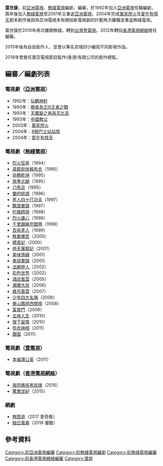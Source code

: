 '''葉世康'''，前[[亞洲電視|亞洲電視]]、[[無綫電視|無綫電視]]編劇、編審，於1992年加入[[亞洲電視|亞洲電視]]任職編劇，兩年後加入[[無綫電視|無綫電視]]至2001年又重返[[亞洲電視|亞洲電視]]，2004年完成[[萬家燈火_(電視劇)|萬家燈火]]及[[愛在有情天|愛在有情天]]劇本創作後因為亞洲電視未有開拍新電視劇的計劃再次離職並重返無綫電視。

葉世康於2010年再次離開無綫，轉到[[台灣|台灣]][[壹電視|壹電視]]。2012年轉投[[香港電視網絡|香港電視網絡]]擔任編審。

2015年後為自由創作人，並會以筆名京城四少編寫不同影視作品。

2018年曾擔任寰亞電視節目製作(香港)有限公司的創作總監。

==編審／編劇列表==
===電視劇（[[亞洲電視|亞洲電視]]）===
*1992年：[[仙鶴神針_(1992年電視劇)|仙鶴神針]]
*1993年：[[勝者為王III王者之戰|勝者為王III王者之戰]]
*1993年：[[天蠶變之再與天比高|天蠶變之再與天比高]]
*1993年：[[中國教父|中國教父]]
*2003年：[[萬家燈火_(電視劇)|萬家燈火]]
*2004年：[[8號巴士站站情|8號巴士站站情]]
*2004年：[[愛在有情天|愛在有情天]]

===電視劇（[[無綫電視|無綫電視]]）===
*[[烈火狂奔|烈火狂奔]]（1994）
*[[尋龍劍俠賴布衣|尋龍劍俠賴布衣]]（1995）
*[[命轉乾坤|命轉乾坤]]（1995）
*[[南拳北腿|南拳北腿]]（1995）
*[[刀馬旦_(1995年電視劇)|刀馬旦]]（1995）
*[[闔府統請|闔府統請]]（1996）
*[[男人四十打功夫|男人四十打功夫]]（1997）
*[[鑑證實錄|鑑證實錄]]（1997）
*[[陀槍師姐|陀槍師姐]]（1998）
*[[烈火雄心_(電視劇)|烈火雄心]]（1998）
*[[千里姻緣兜錯圈|千里姻緣兜錯圈]]（1999）
*[[吾係差人|吾係差人]]（1999）
*[[無業樓民|無業樓民]]（2000）
*[[楊貴妃_(2000年電視劇)|楊貴妃]]（2000）
*[[倚天屠龍記_(2001年電視劇)|倚天屠龍記]]（2001）
*[[美味情緣|美味情緣]]（2001）
*[[勇探實錄|勇探實錄]]（2001）
*[[法網伊人|法網伊人]]（2002）
*[[彩色世界|彩色世界]]（2002）
*[[酒店風雲|酒店風雲]]（2005）
*[[潮爆大狀|潮爆大狀]]（2006）
*[[歲月風雲|歲月風雲]]（2007）
*[[少年四大名捕_(無綫電視劇)|少年四大名捕]]（2008）
*[[東山飄雨西關晴|東山飄雨西關晴]]（2008）
*[[富貴門|富貴門]]（2009）
*[[五味人生|五味人生]]（2010） 
*[[搜下留情|搜下留情]]（2010） 
*[[布衣神相|布衣神相]]（2011） 
*[[團圓_(香港電視劇)|團圓]]（2011）

===電視劇（[[壹電視|壹電視]]）===
*[[幸福蒲公英|幸福蒲公英]]（2011）

===電視劇（[[香港電視網絡|香港電視網絡]]）===
*[[我阿媽係黑玫瑰|我阿媽係黑玫瑰]]（2015）
*[[驚異世紀|驚異世紀]]（2015）

===網劇===
*[[無間道|無間道]]（2017 愛奇藝）
*[[蝕日風暴|蝕日風暴]]（2018 優酷）

== 參考資料 ==
{{reflist}}

{{HK-enter-bio-stub}}
[[Category:前亞洲電視編審|Category:前亞洲電視編審]]
[[Category:前無綫電視編劇|Category:前無綫電視編劇]]
[[Category:前無綫電視編審|Category:前無綫電視編審]]
[[Category:前香港電視網絡編審|Category:前香港電視網絡編審]]
[[Category:葉姓|Category:葉姓]]